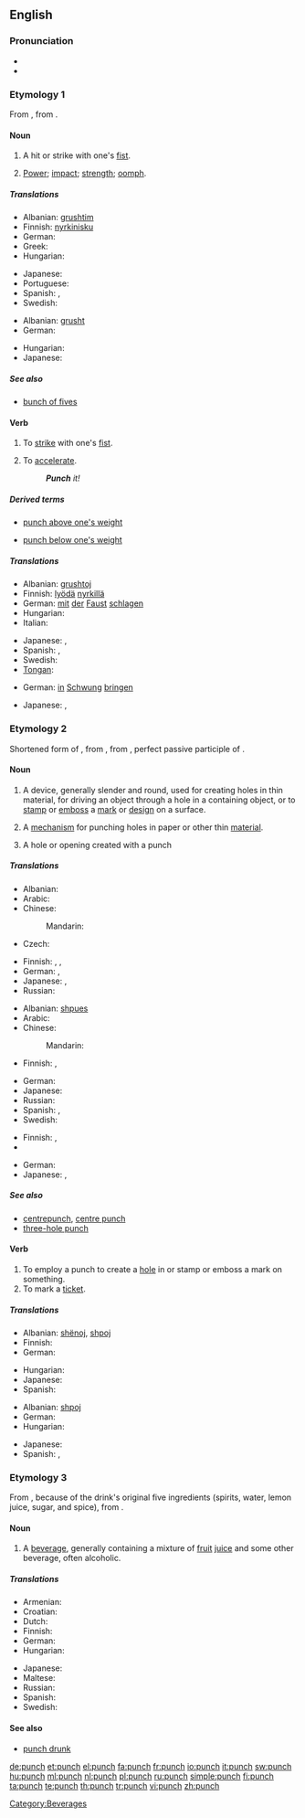 ==English==
{{wikipedia}}
{{rfc|missing senses}}

===Pronunciation===
* {{audio|en-us-punch.ogg|Audio (US)}}
* {{rhymes|ʌntʃ}}

===Etymology 1===
From {{etyl|fro|en}} {{term|ponchonner||to punch|lang=fro}}, from {{term|ponchon||pointed tool|lang=fro}}.

====Noun====
{{en-noun|punches|-}}

# {{countable}} A hit or strike with one's [[fist]].
# {{uncountable}} [[power|Power]]; [[impact]]; [[strength]]; [[oomph]].

=====Translations=====
{{trans-top|hit or strike with one's fist}}
* Albanian: [[grushtim]]
* Finnish: [[nyrkinisku]]
* German: {{t+|de|Faustschlag|m}}
* Greek: {{t+|el|μπουνιά}}
* Hungarian: {{t+|hu|ütés}}
{{trans-mid}}
* Japanese: {{t-|ja|殴打|tr=ōda}}
* Portuguese: {{t+|pt|murro|m}}
* Spanish: {{t+|es|puñetazo|m}},  {{t-|es|puñete|m}}
* Swedish: {{t|sv|slag|n}}
{{trans-bottom}}

{{trans-top|power; impact; strength; oomph}}
* Albanian: [[grusht]]
* German: {{t+|de|Schwung|m}}
{{trans-mid}}
* Hungarian: {{t+|hu|energia}}
* Japanese: {{t-|ja|勢い|tr=ikioi}}
{{trans-bottom}}

=====See also=====
* [[bunch of fives]]

====Verb====
{{en-verb|punches|punching|punched|punched}}

# To [[strike]] with one's [[fist]].
# {{informal}} To [[accelerate]].
#: '''''Punch''' it!''

=====Derived terms=====
{{rel-top|Terms derived from ''punch'' (verb, etymology 1)}}
* [[punch above one's weight]]
{{rel-mid}}
* [[punch below one's weight]]
{{rel-bottom}}

=====Translations=====
{{trans-top|To strike something or someone with one's fist}}
* Albanian: [[grushtoj]]
* Finnish: [[lyödä]] [[nyrkillä]]
* German: [[mit]] [[der]] [[Faust]] [[schlagen]]
* Hungarian: {{t+|hu|üt}}
* Italian: {{t-|it|dare un pugno}}
{{trans-mid}}
* Japanese: {{qualifier|colloquial}} {{t-|ja|殴る|tr=naguru}}, {{qualifier|literal}} {{t|ja|殴打する|tr=ōdasuru}}
* Spanish: {{t-|es|punzonar}},  {{t|es|dar un puñetazo}}
* Swedish: {{t|sv|slå}}
* [[Tongan]]: {{tø|to|hoka|xs=Tongan}}
{{trans-bottom}}

{{trans-top|To accelerate}}
* German: [[in]] [[Schwung]] [[bringen]]
{{trans-mid}}
* Japanese: {{t|ja|加速する|tr=kasokusuru}}, {{t|ja|勢いをつける|tr=ikioi o tsukeru}}
{{trans-bottom}}

===Etymology 2===
Shortened form of {{term|puncheon|lang=en}}, from {{etyl|fro|en}} {{term|ponchon||pointed tool|lang=fro}}, from {{etyl|la|en}} {{term|punctus|lang=la}}, perfect passive participle of {{term|pungo|pungō|I prick|lang=la}}.

====Noun====
{{en-noun|es}}

# {{countable}} A device, generally slender and round, used for creating holes in thin material, for driving an object through a hole in a containing object, or to [[stamp]] or [[emboss]] a [[mark]] or [[design]] on a surface.
# {{countable}} A [[mechanism]] for punching holes in paper or other thin [[material]].
# {{countable}} A hole or opening created with a punch

=====Translations=====
{{trans-top|device for creating holes in thin material}}
* Albanian: {{t+|sq|bularës|xs=Albanian}}
* Arabic: {{t|ar|خرامة|f|tr=kharraama}}
* Chinese:
*: Mandarin: {{t|cmn|打孔器|tr=dǎkǒngqì|sc=Hani}}
* Czech: {{t-|cs|důlčík|m}}
{{trans-mid}}
* Finnish: {{t-|fi|lävistin}}, {{t|fi|rei'ittäjä}}, {{t+|fi|rei'itin}}
* German: {{t+|de|Lochzange|f}},  {{t+|de|Locher|m}}
* Japanese: {{t|ja|穴開け器|tr=anaakeki}}, {{t|ja|パンチ|tr=panchi}}
* Russian: {{t|ru|дырокол|m|tr=dyrokól}}
{{trans-bottom}}

{{trans-top|mechanism for punching holes in paper}}
* Albanian: [[shpues]]
* Arabic: {{t|ar|خرامة|f|tr=kharraama}}
* Chinese:
*: Mandarin: {{t|cmn|打孔器|tr=dǎkǒngqì|sc=Hani}}
* Finnish: {{t|fi|rei'ittäjä}}, {{t+|fi|rei'itin}}
{{trans-mid}}
* German: {{t+|de|Locher|m}}
* Japanese: {{t|ja|穴開け|tr=anaake}}
* Russian: {{t|ru|дырокол|m|tr=dyrokól}}
* Spanish: {{t-|es|sacabocado|m}},  {{t|es|perforadora|f}}
* Swedish: {{t|sv|hålslagare|c}}
{{trans-bottom}}

{{trans-top|hole or opening created with a punch}}
* Finnish: {{t+|fi|reikä}}, {{t+|fi|läpi}}
* {{trreq|French}}
{{trans-mid}}
* German: {{t-|de|Lochung|f}}
* Japanese: {{t+|ja|穴|tr=ana}}, {{qualifier|literal}} {{t|ja|穿孔|tr=senkō}}
{{trans-bottom}}

=====See also=====
* [[centrepunch]], [[centre punch]]
* [[three-hole punch]]

====Verb====
{{en-verb|punches|punching|punched|punched}}

# To employ a punch to create a [[hole]] in or stamp or emboss a mark on something.
# To mark a [[ticket]].

=====Translations=====
{{trans-top|employ a punch to create a hole}}
* Albanian: [[shënoj]], [[shpoj]]
* Finnish: {{t+|fi|rei'ittää}}
* German: {{t-|de|lochen}}
{{trans-mid}}
* Hungarian: {{t-|hu|lyukaszt}}
* Japanese: {{t|ja|パンチする}}
* Spanish: {{t+|es|perforar}}
{{trans-bottom}}

{{trans-top|mark a ticket}}
* Albanian: [[shpoj]]
* German: {{t|de|abstempeln}}
* Hungarian: {{t-|hu|lyukaszt}}
{{trans-mid}}
* Japanese: {{t|ja|パンチする|tr=panchi suru}}
* Spanish: {{t+|es|picar}}, {{t-|es|taladrar}}
{{trans-bottom}}

===Etymology 3===
From {{etyl|hi|en}} {{term|sc=Deva|पाँच||five|tr=pāñć|lang=hi}}, because of the drink's original five ingredients (spirits, water, lemon juice, sugar, and spice), from {{etyl|sa|en}} {{term|sc=Deva|पञ्चन्|tr=páñcan|lang=sa}}.

====Noun====
{{en-noun|-}}

# {{uncountable}} A [[beverage]], generally containing a mixture of [[fruit]] [[juice]] and some other beverage, often alcoholic.

=====Translations=====
{{trans-top|beverage}}
* Armenian: {{t|hy|պունշ|tr=punš|sc=Armn}}
* Croatian: {{t-|hr|punč|m}}
* Dutch: {{t+|nl|punch|m}}
* Finnish: {{t-|fi|booli}}
* German: {{t-|de|Punsch|m}}
* Hungarian: {{t-|hu|puncs}}
{{trans-mid}}
* Japanese: {{t|ja|パンチ|tr=panchi}}
* Maltese: {{t|mt|panċ|m|xs=Maltese}}
* Russian: {{t+|ru|пунш|m}}
* Spanish: {{t+|es|ponche|m}}
* Swedish: {{t|sv|bål|c}}
{{trans-bottom}}

====See also====
* [[punch drunk]]

[[Category:Beverages]]

[[de:punch]]
[[et:punch]]
[[el:punch]]
[[fa:punch]]
[[fr:punch]]
[[io:punch]]
[[it:punch]]
[[sw:punch]]
[[hu:punch]]
[[ml:punch]]
[[nl:punch]]
[[pl:punch]]
[[ru:punch]]
[[simple:punch]]
[[fi:punch]]
[[ta:punch]]
[[te:punch]]
[[th:punch]]
[[tr:punch]]
[[vi:punch]]
[[zh:punch]]